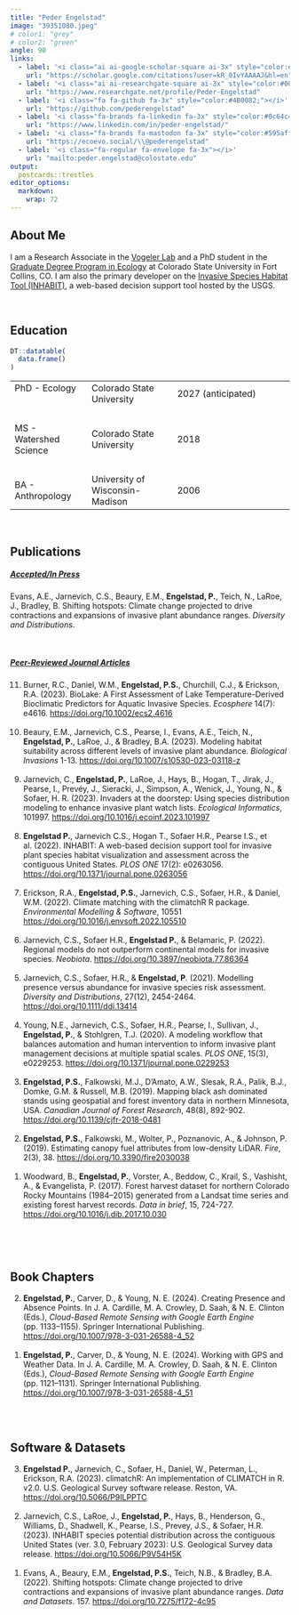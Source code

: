 ```yaml
---
title: "Peder Engelstad"
image: "39351080.jpeg"
# color1: "grey"
# color2: "green"
angle: 90
links:
  - label: '<i class="ai ai-google-scholar-square ai-3x" style="color:#4387f6"></i>'
    url: "https://scholar.google.com/citations?user=kR_0IvYAAAAJ&hl=en"
  - label: '<i class="ai ai-researchgate-square ai-3x" style="color:#00a39e"></i>'
    url: "https://www.researchgate.net/profile/Peder-Engelstad"
  - label: '<i class="fa fa-github fa-3x" style="color:#4B0082;"></i>'
    url: "https://github.com/pederengelstad"
  - label: '<i class="fa-brands fa-linkedin fa-3x" style="color:#0c64c4"></i>'
    url: "https://www.linkedin.com/in/peder-engelstad/"
  - label: '<i class="fa-brands fa-mastodon fa-3x" style="color:#595aff"></i>'
    url: "https://ecoevo.social/\\@pederengelstad"
  - label: '<i class="fa-regular fa-envelope fa-3x"></i>'
    url: "mailto:peder.engelstad@colostate.edu"
output:
  postcards::trestles
editor_options: 
  markdown: 
    wrap: 72
---
```


<script src="https://kit.fontawesome.com/cf9d584ea2.js" crossorigin="anonymous"></script>
<link rel="stylesheet" href="https://cdn.jsdelivr.net/gh/jpswalsh/academicons@1/css/academicons.min.css">

## About Me

I am a Research Associate in the <a href="https://www.vogelerlab.com/" target="_blank">Vogeler Lab</a> and a PhD student in the <a href="https://ecology.colostate.edu/" target="_blank">Graduate Degree Program in Ecology</a> at Colorado State University in Fort Collins, CO. I am also the primary developer on the <a href="https://gis.usgs.gov/inhabit" target="_blank"> Invasive Species Habitat Tool (INHABIT)</a>, a web-based decision support tool hosted by the USGS.


$~$

## Education

<style>
td, th {
   border: none!important;
}
</style>

```r
DT::datatable(
  data.frame()
)
```

|              |               |                    |
| ------------ | ------------- | ------------------ |
| PhD - Ecology &nbsp; &nbsp; | Colorado State University | 2027 (anticipated)|
|     &nbsp; &nbsp;   |   &nbsp; &nbsp;  |  &nbsp; &nbsp;   |
| MS - Watershed Science       | Colorado State University    | 2018    |
|     &nbsp; &nbsp;   |   &nbsp; &nbsp;  |  &nbsp; &nbsp;   |
| BA - Anthropology       | University of Wisconsin-Madison    | 2006    |


$~$

## Publications


##### <u>Accepted/In Press</u>
Evans, A.E., Jarnevich, C.S., Beaury, E.M., **Engelstad, P.**, Teich, N., LaRoe, J., Bradley, B. Shifting hotspots: Climate change projected to drive contractions and expansions of invasive plant abundance ranges. *Diversity and Distributions*.

<br>

##### <u>Peer-Reviewed Journal Articles</u>

<ol reversed>
  <li>
Burner, R.C., Daniel, W.M., **Engelstad, P.S.**, Churchill, C.J., & Erickson, R.A. (2023). BioLake: A First Assessment of Lake Temperature-Derived Bioclimatic Predictors for Aquatic Invasive Species. *Ecosphere* 14(7): e4616. <a href="https://doi.org/10.1002/ecs2.4616" target="_blank">https://doi.org/10.1002/ecs2.4616</a>
  </li>
<br>
  <li>
Beaury, E.M., Jarnevich, C.S., Pearse, I., Evans, A.E., Teich, N., **Engelstad, P.**, LaRoe, J., & Bradley, B.A. (2023). Modeling habitat suitability across different levels of invasive plant abundance. *Biological Invasions* 1-13. <a href="https://doi.org/10.1007/s10530-023-03118-z" target="_blank">https://doi.org/10.1007/s10530-023-03118-z</a>
  </li>
<br>
  <li>
Jarnevich, C., **Engelstad, P.**, LaRoe, J., Hays, B., Hogan, T., Jirak, J., Pearse, I., Prevéy, J., Sieracki, J., Simpson, A., Wenick, J., Young, N., & Sofaer, H. R. (2023). Invaders at the doorstep: Using species distribution modeling to enhance invasive plant watch lists. *Ecological Informatics*, 101997. <a href="https://doi.org/10.1016/j.ecoinf.2023.101997" target="_blank">https://doi.org/10.1016/j.ecoinf.2023.101997</a>
  </li>
<br>
  <li>
**Engelstad P.**, Jarnevich C.S., Hogan T., Sofaer H.R., Pearse I.S., et al. (2022). INHABIT: A web-based decision support tool for invasive plant species habitat visualization and assessment across the contiguous United States. *PLOS ONE* 17(2): e0263056.
<a href="https://doi.org/10.1371/journal.pone.0263056" target="_blank">https://doi.org/10.1371/journal.pone.0263056</a>
  </li>
<br>
  <li>
Erickson, R.A., **Engelstad, P.S.**, Jarnevich, C.S., Sofaer, H.R., & Daniel, W.M. (2022). Climate matching with the climatchR R package. *Environmental Modelling & Software*, 10551 <a href="https://doi.org/10.1016/j.envsoft.2022.105510" target="_blank">https://doi.org/10.1016/j.envsoft.2022.105510</a>
  </li>
<br>
  <li>
Jarnevich, C.S., Sofaer H.R., **Engelstad P.**, & Belamaric, P. (2022). Regional models do not outperform continental models for invasive species. *Neobiota*. <a href="https://doi.org/10.3897/neobiota.77.86364" target="_blank">https://doi.org/10.3897/neobiota.77.86364</a>
  </li>
<br>
  <li>
Jarnevich, C.S., Sofaer, H.R., & **Engelstad, P**. (2021). Modelling presence versus abundance for invasive species risk assessment.
*Diversity and Distributions*, 27(12), 2454-2464. <a href="https://doi.org/10.1111/ddi.13414" target="_blank">https://doi.org/10.1111/ddi.13414</a>
  </li>
<br>
  <li>
Young, N.E., Jarnevich, C.S., Sofaer, H.R., Pearse, I., Sullivan, J., **Engelstad, P.**, & Stohlgren, T.J. (2020). A modeling workflow that balances automation and human intervention to inform invasive plant management decisions at multiple spatial scales. *PLOS ONE*, 15(3), e0229253. <a href="https://doi.org/10.1371/journal.pone.0229253" target="_blank">https://doi.org/10.1371/journal.pone.0229253</a>
  </li>
<br>
  <li>
**Engelstad, P.S.**, Falkowski, M.J., D'Amato, A.W., Slesak, R.A., Palik, B.J., Domke, G.M. & Russell, M.B. (2019). Mapping black ash dominated stands using geospatial and forest inventory data in northern Minnesota, USA. *Canadian Journal of Forest Research*, 48(8), 892-902. <a href="https://doi.org/10.1139/cjfr-2018-0481" target="_blank">https://doi.org/10.1139/cjfr-2018-0481</a>
  </li>
<br>
  <li>
**Engelstad, P.S.**, Falkowski, M., Wolter, P., Poznanovic, A., & Johnson, P. (2019). Estimating canopy fuel attributes from low-density LiDAR. *Fire*, 2(3), 38. <a href="https://doi.org/10.3390/fire2030038" target="_blank">https://doi.org/10.3390/fire2030038</a>
  </li>
<br>
  <li>
Woodward, B., **Engelstad, P.**, Vorster, A., Beddow, C., Krail, S., Vashisht, A., & Evangelista, P. (2017). Forest harvest dataset for northern Colorado Rocky Mountains (1984--2015) generated from a Landsat time series and existing forest harvest records. *Data in brief*, 15, 724-727. <a href="https://doi.org/10.1016/j.dib.2017.10.030" target="_blank">https://doi.org/10.1016/j.dib.2017.10.030</a>
  </li>
</ol>
<br>

<br>

## Book Chapters

<ol reversed>
  <li>
  **Engelstad, P.**, Carver, D., & Young, N. E. (2024). Creating Presence and Absence Points. In J. A. Cardille, M. A. Crowley, D. Saah, & N. E. Clinton (Eds.), *Cloud-Based Remote Sensing with Google Earth Engine* (pp. 1133–1155). Springer International Publishing. <a href="https://doi.org/10.1007/978-3-031-26588-4_52" target="_blank">https://doi.org/10.1007/978-3-031-26588-4_52</a>
  </li>
<br>
  <li>
**Engelstad, P.**, Carver, D., & Young, N. E. (2024). Working with GPS and Weather Data. In J. A. Cardille, M. A. Crowley, D. Saah, & N. E. Clinton (Eds.), *Cloud-Based Remote Sensing with Google Earth Engine* (pp. 1121–1131). Springer International Publishing. <a href="https://doi.org/10.1007/978-3-031-26588-4_51" target="_blank">https://doi.org/10.1007/978-3-031-26588-4_51</a>
  </li>
</ol>

<br>
<br>

## Software & Datasets

<ol reversed>
  <li>
**Engelstad P.**, Jarnevich, C., Sofaer, H., Daniel, W., Peterman, L., Erickson, R.A. (2023). climatchR: An implementation of CLIMATCH in R. v2.0. U.S. Geological Survey software release. Reston, VA. <a href="https://doi.org/10.5066/P9ILPPTC" target="_blank">https://doi.org/10.5066/P9ILPPTC</a>
  </li>
<br>
  <li>
Jarnevich, C.S., LaRoe, J., **Engelstad, P.**, Hays, B., Henderson, G., Williams, D., Shadwell, K., Pearse, I.S., Prevey, J.S.,  & Sofaer, H.R. (2023). INHABIT species potential distribution across the contiguous United States (ver. 3.0, February 2023): U.S. Geological Survey data release. <a href="https://doi.org/10.5066/P9V54H5K" target="_blank">https://doi.org/10.5066/P9V54H5K</a>
  </li>
<br>
  <li>
Evans, A., Beaury, E.M., **Engelstad, P.S.**, Teich, N.B., & Bradley, B.A. (2022). Shifting hotspots: Climate change projected to drive contractions and expansions of invasive plant abundance ranges. *Data and Datasets*. 157. <a href="https://doi.org/10.7275/f172-4c95" target="_blank">https://doi.org/10.7275/f172-4c95</a>
  </li>
</ol>
<br>

</font>

